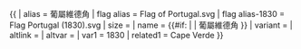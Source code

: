 {{ {{{1<noinclude>|country showdata</noinclude>}}}
| alias = 葡屬維德角
| flag alias = Flag of Portugal.svg
| flag alias-1830 = Flag Portugal (1830).svg
| size = {{{size|}}}
| name = {{#if: {{{name|}}} | {{{name|}}} | 葡屬維德角 }}
| variant = {{{variant|}}}
| altlink = {{{altlink|}}}
| altvar = {{{altvar|}}}
<noinclude>
| var1 = 1830
| related1 = Cape Verde
</noinclude>
}}